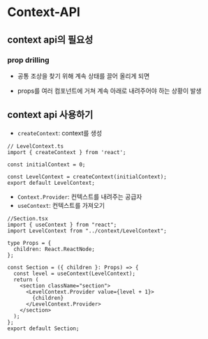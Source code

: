 # Context-API

## context api의 필요성

### prop drilling

- 공통 조상을 찾기 위해 계속 상태를 끌어 올리게 되면

- props를 여러 컴포넌트에 거쳐 계속 아래로 내려주어야 하는 상황이 발생

  

## context api 사용하기

- `createContext`: context를 생성

```tsx
// LevelContext.ts
import { createContext } from 'react';

const initialContext = 0;

const LevelContext = createContext(initialContext);
export default LevelContext;

```

- `Context.Provider`: 컨텍스트를 내려주는 공급자
- `useContext`: 컨텍스트를 가져오기

```tsx
//Section.tsx
import { useContext } from "react";
import LevelContext from "../context/LevelContext";

type Props = {
  children: React.ReactNode;
};

const Section = ({ children }: Props) => {
  const level = useContext(LevelContext);
  return (
    <section className="section">
      <LevelContext.Provider value={level + 1}>
        {children}
      </LevelContext.Provider>
    </section>
  );
};
export default Section;
```

